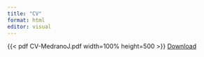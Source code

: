 ```yaml
---
title: "CV"
format: html
editor: visual
---
```


{{< pdf CV-MedranoJ.pdf width=100% height=500 >}} [Download](CV-MedranoJ.pdf){target="_blank"}
